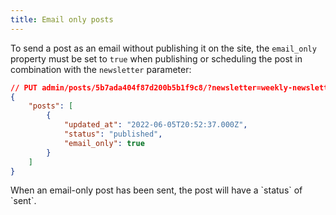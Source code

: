 ```yaml
---
title: Email only posts
---
```


To send a post as an email without publishing it on the site, the `email_only` property must be set to `true` when publishing or scheduling the post in combination with the `newsletter` parameter:
<RequestExample>
```json
// PUT admin/posts/5b7ada404f87d200b5b1f9c8/?newsletter=weekly-newsletter
{
    "posts": [
        {
            "updated_at": "2022-06-05T20:52:37.000Z",
            "status": "published",
            "email_only": true
        }
    ]
}
```
</RequestExample>
When an email-only post has been sent, the post will have a `status` of `sent`.